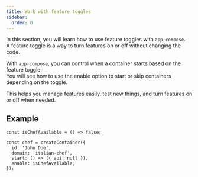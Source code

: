 ```yaml
---
title: Work with feature toggles
sidebar:
  order: 0
---
```


In this section, you will learn how to use feature toggles with `app-compose`.<br />
A feature toggle is a way to turn features on or off without changing the code.

With `app-compose`, you can control when a container starts based on the feature toggle.<br />
You will see how to use the enable option to start or skip containers depending on the toggle.

This helps you manage features easily, test new things, and turn features on or off when needed.

## Example

```tsx {1,7}
const isChefAvailable = () => false;

const chef = createContainer({
  id: 'John Doe',
  domain: 'italian-chef',
  start: () => ({ api: null }),
  enable: isChefAvailable,
});
```
